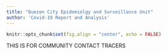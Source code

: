 ```yaml
---
title: "Quezon City Epidemiolgy and Surveillance Unit"
author: 'Covid-19 Report and Analysis'
---
```


```r
knitr::opts_chunk$set(fig.align = "center", echo = FALSE)

```

THIS IS FOR COMMUNITY CONTACT TRACERS